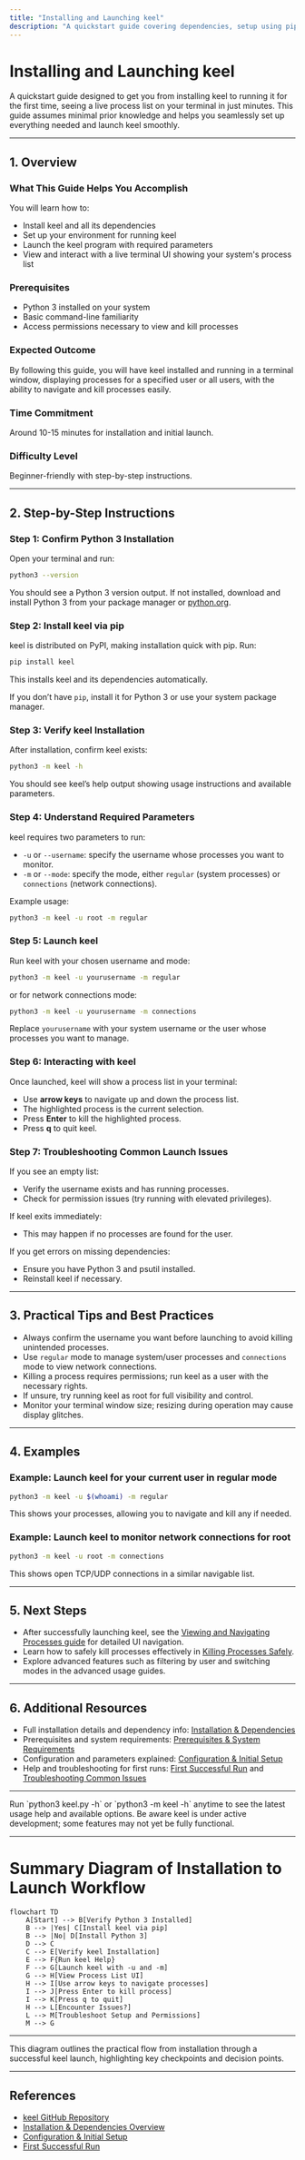 ```yaml
---
title: "Installing and Launching keel"
description: "A quickstart guide covering dependencies, setup using pip, and running keel for the first time. This walkthrough is aimed at getting users from installation to a live process list in minutes, regardless of experience level."
---
```


# Installing and Launching keel

A quickstart guide designed to get you from installing keel to running it for the first time, seeing a live process list on your terminal in just minutes. This guide assumes minimal prior knowledge and helps you seamlessly set up everything needed and launch keel smoothly.

---

## 1. Overview

### What This Guide Helps You Accomplish
You will learn how to:
- Install keel and all its dependencies
- Set up your environment for running keel
- Launch the keel program with required parameters
- View and interact with a live terminal UI showing your system's process list

### Prerequisites
- Python 3 installed on your system
- Basic command-line familiarity
- Access permissions necessary to view and kill processes

### Expected Outcome
By following this guide, you will have keel installed and running in a terminal window, displaying processes for a specified user or all users, with the ability to navigate and kill processes easily.

### Time Commitment
Around 10-15 minutes for installation and initial launch.

### Difficulty Level
Beginner-friendly with step-by-step instructions.

---

## 2. Step-by-Step Instructions

### Step 1: Confirm Python 3 Installation
Open your terminal and run:

```bash
python3 --version
```

You should see a Python 3 version output. If not installed, download and install Python 3 from your package manager or [python.org](https://www.python.org/downloads/).

### Step 2: Install keel via pip

keel is distributed on PyPI, making installation quick with pip. Run:

```bash
pip install keel
```

This installs keel and its dependencies automatically.

If you don’t have `pip`, install it for Python 3 or use your system package manager.

### Step 3: Verify keel Installation
After installation, confirm keel exists:

```bash
python3 -m keel -h
```

You should see keel’s help output showing usage instructions and available parameters.

### Step 4: Understand Required Parameters
keel requires two parameters to run:
- `-u` or `--username`: specify the username whose processes you want to monitor.
- `-m` or `--mode`: specify the mode, either `regular` (system processes) or `connections` (network connections).

Example usage:

```bash
python3 -m keel -u root -m regular
```

### Step 5: Launch keel
Run keel with your chosen username and mode:

```bash
python3 -m keel -u yourusername -m regular
```

or for network connections mode:

```bash
python3 -m keel -u yourusername -m connections
```

Replace `yourusername` with your system username or the user whose processes you want to manage.

### Step 6: Interacting with keel
Once launched, keel will show a process list in your terminal:
- Use **arrow keys** to navigate up and down the process list.
- The highlighted process is the current selection.
- Press **Enter** to kill the highlighted process.
- Press **q** to quit keel.

### Step 7: Troubleshooting Common Launch Issues
If you see an empty list:
- Verify the username exists and has running processes.
- Check for permission issues (try running with elevated privileges).

If keel exits immediately:
- This may happen if no processes are found for the user.

If you get errors on missing dependencies:
- Ensure you have Python 3 and psutil installed.
- Reinstall keel if necessary.

---

## 3. Practical Tips and Best Practices

- Always confirm the username you want before launching to avoid killing unintended processes.
- Use `regular` mode to manage system/user processes and `connections` mode to view network connections.
- Killing a process requires permissions; run keel as a user with the necessary rights.
- If unsure, try running keel as root for full visibility and control.
- Monitor your terminal window size; resizing during operation may cause display glitches.

---

## 4. Examples

### Example: Launch keel for your current user in regular mode

```bash
python3 -m keel -u $(whoami) -m regular
```

This shows your processes, allowing you to navigate and kill any if needed.

### Example: Launch keel to monitor network connections for root

```bash
python3 -m keel -u root -m connections
```

This shows open TCP/UDP connections in a similar navigable list.

---

## 5. Next Steps

- After successfully launching keel, see the [Viewing and Navigating Processes guide](/guides/core-workflows/view-processes) for detailed UI navigation.
- Learn how to safely kill processes effectively in [Killing Processes Safely](/guides/core-workflows/kill-process).
- Explore advanced features such as filtering by user and switching modes in the advanced usage guides.

---

## 6. Additional Resources
- Full installation details and dependency info: [Installation & Dependencies](/keel-overview/integration-getting-started/installation-dependencies)
- Prerequisites and system requirements: [Prerequisites & System Requirements](/getting-started/setup-installation/prerequisites-requirements)
- Configuration and parameters explained: [Configuration & Initial Setup](/getting-started/setup-installation/configuration-setup)
- Help and troubleshooting for first runs: [First Successful Run](/getting-started/first-run-validation/first-successful-run) and [Troubleshooting Common Issues](/getting-started/first-run-validation/troubleshooting-common-issues)

---

<Tip>
Run `python3 keel.py -h` or `python3 -m keel -h` anytime to see the latest usage help and available options.
</Tip>

<Note>
Be aware keel is under active development; some features may not yet be fully functional.
</Note>

---

# Summary Diagram of Installation to Launch Workflow
```mermaid
flowchart TD
    A[Start] --> B[Verify Python 3 Installed]
    B --> |Yes| C[Install keel via pip]
    B --> |No| D[Install Python 3]
    D --> C
    C --> E[Verify keel Installation]
    E --> F{Run keel Help}
    F --> G[Launch keel with -u and -m]
    G --> H[View Process List UI]
    H --> I[Use arrow keys to navigate processes]
    I --> J[Press Enter to kill process]
    I --> K[Press q to quit]
    H --> L[Encounter Issues?]
    L --> M[Troubleshoot Setup and Permissions]
    M --> G
```

---

This diagram outlines the practical flow from installation through a successful keel launch, highlighting key checkpoints and decision points.

---

## References
- [keel GitHub Repository](https://github.com/modelorona/keel)
- [Installation & Dependencies Overview](/keel-overview/integration-getting-started/installation-dependencies)
- [Configuration & Initial Setup](/getting-started/setup-installation/configuration-setup)
- [First Successful Run](/getting-started/first-run-validation/first-successful-run)


